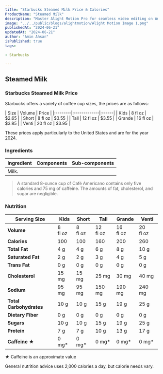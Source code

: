 ```yaml
---
title: "Starbucks Steamed Milk Price & Calories"
ProductName: "Steamed Milk" 
description: "Master Alight Motion Pro for seamless video editing on Android, iOS, and Tablets with our ultimate guide, unlocking advanced features and elevating your skills in 2024!"
image: "../../public/blogs/alightmotion/Alight Motion Image 1.png"
publishedAt: "2024-06-21"
updatedAt: "2024-06-21"
author: "Amin Ahsan"
isPublished: true
tags:
 
- Starbucks
      
---
```


 
## Steamed Milk 

  ### Starbucks Steamed Milk  Price

Starbucks offers a variety of coffee cup sizes, the prices are as follows:

<div style={{width:"300px"}}>
| Size    | Volume       | Price |
|:--------|:-------------|:------|
| Kids    | 8 fl oz      | $2.65 |
| Short   | 8 fl oz      | $3.55 |
| Tall    | 12 fl oz     | $3.55 |
| Grande  | 16 fl oz     | $3.85 |
| Venti   | 20 fl oz     | $3.95 |
</div>

These prices apply particularly to the United States and are for the year 2024.

### Ingredients
| Ingredient               | Components                         | Sub-components         |
|--------------------------|------------------------------------|------------------------|
| Milk.                    |                                    |                        |

> A standard 8-ounce cup of Café Americano contains only five calories and 75 mg of caffeine. The amounts of fat, cholesterol, and sugar are negligible.

### Nutrition

| Serving Size      | Kids        | Short       | Tall        | Grande      | Venti       |
|-------------------|-------------|-------------|-------------|-------------|-------------|
| **Volume**        |8 <br/> fl oz|8 <br/> fl oz|12 <br/>fl oz|16 <br/>fl oz|20 <br/>fl oz|
| **Calories**      | 100         | 100         | 160         | 200         | 260         |
| **Total Fat**     | 4 g         | 4 g         | 6 g         | 8 g         | 10 g         |
| **Saturated Fat** | 2 g         | 2 g         | 3 g         | 4 g         | 5 g         |
| **Trans Fat**     | 0 g         | 0 g         | 0  g         | 0 g         | 0 g         |
| **Cholesterol**   | 15 mg        | 15 mg        | 25 mg        | 30 mg        | 40 mg        |
| **Sodium**        | 95 mg       | 95 mg       | 150 mg       | 190 mg       | 240 mg       |
| **Total Carbohydrates** | 10 g  | 10 g        | 15 g        | 19 g        | 25 g        |
| **Dietary Fiber** | 0 g         | 0 g         | 0 g         | 0 g         | 0 g         |
| **Sugars**        | 10 g        | 10 g        | 15 g        | 19 g        | 25 g        |
| **Protein**       | 7 g         | 7 g         | 10 g         | 13 g         | 17 g         |
| **Caffeine ★**    | 0 mg*       | 0 mg*       | 0 mg*       | 0 mg*       | 0 mg*       |


★ Caffeine is an approximate value

General nutrition advice uses 2,000 calories a day, but calorie needs vary. 